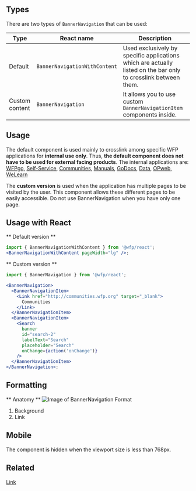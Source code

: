 ## Types

There are two types of `BannerNavigation` that can be used:

| Type           | React name                    | Description                                                                                                    |
| -------------- | ----------------------------- | -------------------------------------------------------------------------------------------------------------- |
| Default        | `BannerNavigationWithContent` | Used exclusively by specific applications which are actually listed on the bar only to crosslink between them. |
| Custom content | `BannerNavigation`            | It allows you to use custom `BannerNavigationItem` components inside.                                          |

## Usage

The default component is used mainly to crosslink among specific WFP applications for **internal use only**. Thus, **the default component does not have to be used for external facing products**. The internal applications are: [WFPgo](https://go.wfp.org), [Self-Service](https://selfservice.go.wf.org), [Communities](https://duckduckgo.com), [Manuals](https://duckduckgo.com), [GoDocs](https://duckduckgo.com), [Data](https://duckduckgo.com), [OPweb](https://duckduckgo.com), [WeLearn](https://duckduckgo.com)

The **custom version** is used when the application has multiple pages to be visited by the user. This component allows these different pages to be easily accessible. Do not use BannerNavigation when you have only one page.

## Usage with React

** Default version **

```jsx
import { BannerNavigationWithContent } from '@wfp/react';
<BannerNavigationWithContent pageWidth="lg" />;
```

** Custom version **

```jsx
import { BannerNavigation } from '@wfp/react';

<BannerNavigation>
  <BannerNavigationItem>
    <Link href="http://communities.wfp.org" target="_blank">
      Communities
    </Link>
  </BannerNavigationItem>
  <BannerNavigationItem>
    <Search
      banner
      id="search-2"
      labelText="Search"
      placeholder="Search"
      onChange={action('onChange')}
    />
  </BannerNavigationItem>
</BannerNavigation>;
```

## Formatting

** Anatomy **
![Image of BannerNavigation Format](https://github.com/wfp/ui/blob/component-updates/src/assets/formatting/BannerNavigation.png?raw=true)

1. Background
2. Link

## Mobile

The component is hidden when the viewport size is less than 768px.

## Related

[Link](?path=/docs/components-link--link-regular)
